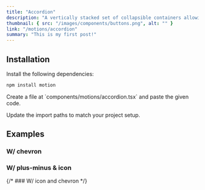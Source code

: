 ```yaml
---
title: "Accordion"
description: "A vertically stacked set of collapsible containers allowing users to toggle content visibility. Customize the animation effects with variants and transitions for expanding/collapsing the sections."
thumbnail: { src: "/images/components/buttons.png", alt: "" }
link: "/motions/accordion"
summary: "This is my first post!"
---
```


<ComponentPreview name="accordion-demo" />

## Installation

<Steps>
<Step>
Install the following dependencies:
</Step>

```bash
npm install motion
```

<Step>
    Create a file at `components/motions/accordion.tsx` and paste the given code.
</Step>

<CollapsibleSource name="accordion" />

<Step>Update the import paths to match your project setup.</Step>

</Steps>

## Examples

### W/ chevron

<ComponentPreview name="accordion-sign" />

### W/ plus-minus & icon

<ComponentPreview name="accordion-icon" />

{/* ### W/ icon and chevron */}
